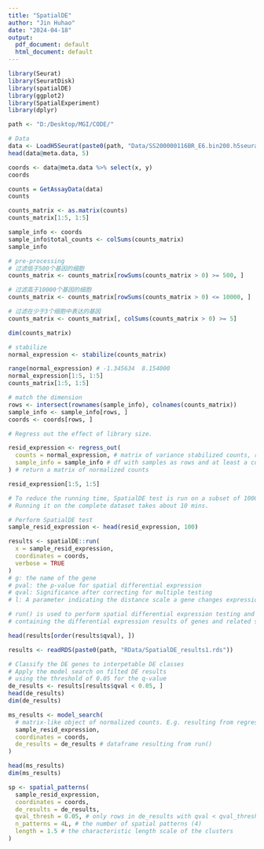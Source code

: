 ```yaml
---
title: "SpatialDE"
author: "Jin Huhao"
date: "2024-04-18"
output:
  pdf_document: default
  html_document: default
---
```


```r
library(Seurat)
library(SeuratDisk)
library(spatialDE)
library(ggplot2)
library(SpatialExperiment)
library(dplyr)
```

```r
path <- "D:/Desktop/MGI/CODE/"

# Data
data <- LoadH5Seurat(paste0(path, "Data/SS200000116BR_E6.bin200.h5seurat"))
head(data@meta.data, 5)
```

```r
coords <- data@meta.data %>% select(x, y)
coords
```

```r
counts = GetAssayData(data)
counts
```

```r
counts_matrix <- as.matrix(counts)
counts_matrix[1:5, 1:5]
```

```r
sample_info <- coords
sample_info$total_counts <- colSums(counts_matrix)
sample_info
```

```r
# pre-processing
# 过滤低于500个基因的细胞
counts_matrix <- counts_matrix[rowSums(counts_matrix > 0) >= 500, ]

# 过滤高于10000个基因的细胞
counts_matrix <- counts_matrix[rowSums(counts_matrix > 0) <= 10000, ]

# 过滤在少于3个细胞中表达的基因
counts_matrix <- counts_matrix[, colSums(counts_matrix > 0) >= 5]

dim(counts_matrix)
```

```r
# stabilize
normal_expression <- stabilize(counts_matrix)
```

```r
range(normal_expression) # -1.345634  8.154000
normal_expression[1:5, 1:5]
counts_matrix[1:5, 1:5]
```
```r
# match the dimension
rows <- intersect(rownames(sample_info), colnames(counts_matrix))
sample_info <- sample_info[rows, ]
coords <- coords[rows, ]
```

```r
# Regress out the effect of library size.

resid_expression <- regress_out(
  counts = normal_expression, # matrix of variance stabilized counts, resulting from stabilize()
  sample_info = sample_info # df with samples as rows and at least a column with total_counts
) # return a matrix of normalized counts

resid_expression[1:5, 1:5]
```

```r
# To reduce the running time, SpatialDE test is run on a subset of 1000 genes.
# Running it on the complete dataset takes about 10 mins.

# Perform SpatialDE test
sample_resid_expression <- head(resid_expression, 100)

results <- spatialDE::run(
  x = sample_resid_expression, 
  coordinates = coords,
  verbose = TRUE
)
# g: the name of the gene
# pval: the p-value for spatial differential expression
# qval: Significance after correcting for multiple testing
# l: A parameter indicating the distance scale a gene changes expression over

# run() is used to perform spatial differential expression testing and returns a dataframe
# containing the differential expression results of genes and related statistical information

head(results[order(results$qval), ])
```

```r
results <- readRDS(paste0(path, "RData/SpatialDE_results1.rds"))
```

```r
# Classify the DE genes to interpetable DE classes
# Apply the model search on filted DE results
# using the threshold of 0.05 for the q-value
de_results <- results[results$qval < 0.05, ]
head(de_results)
dim(de_results)

ms_results <- model_search(
  # matrix-like object of normalized counts. E.g. resulting from regress_out()
  sample_resid_expression, 
  coordinates = coords, 
  de_results = de_results # dataframe resulting from run()
)

head(ms_results)
dim(ms_results)
```

```r
sp <- spatial_patterns(
  sample_resid_expression,
  coordinates = coords,
  de_results = de_results,
  qval_thresh = 0.05, # only rows in de_results with qval < qval_thresh will be kept
  n_patterns = 4L, # the number of spatial patterns (4)
  length = 1.5 # the characteristic length scale of the clusters
)
```









